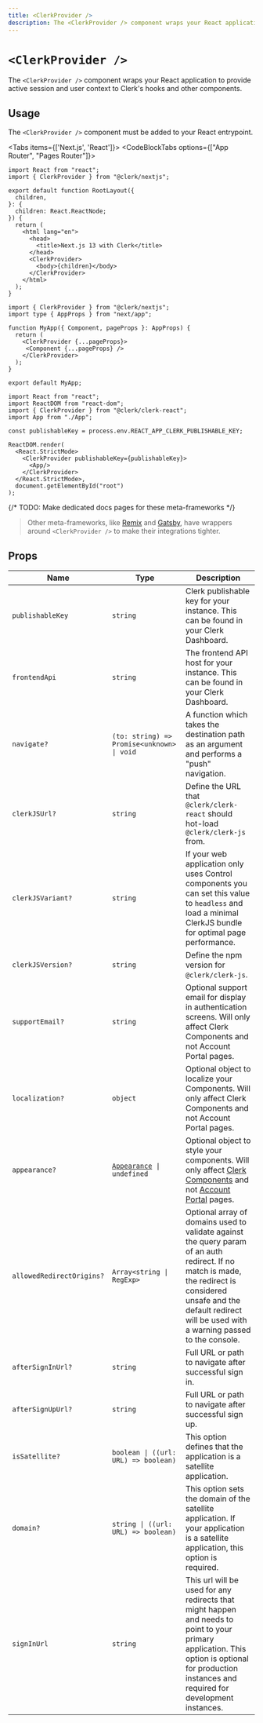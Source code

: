 ---
title: <ClerkProvider />
description: The <ClerkProvider /> component wraps your React application to provide active session and user context to Clerk's hooks and other components.
---

# `<ClerkProvider />`

The `<ClerkProvider />` component wraps your React application to provide active session and user context to Clerk's hooks and other components.

## Usage

The `<ClerkProvider />` component must be added to your React entrypoint.

<Tabs items={['Next.js', 'React']}>
<Tab>
<CodeBlockTabs options={["App Router", "Pages Router"]}>

```tsx filename="app/layout.tsx"
import React from "react";
import { ClerkProvider } from "@clerk/nextjs";

export default function RootLayout({
  children,
}: {
  children: React.ReactNode;
}) {
  return (
    <html lang="en">
      <head>
        <title>Next.js 13 with Clerk</title>
      </head>
      <ClerkProvider>
        <body>{children}</body>
      </ClerkProvider>
    </html>
  );
}
```

```tsx filename="_app.tsx"
import { ClerkProvider } from "@clerk/nextjs";
import type { AppProps } from "next/app";

function MyApp({ Component, pageProps }: AppProps) {
  return (
    <ClerkProvider {...pageProps}>
     <Component {...pageProps} />
    </ClerkProvider>
  );
}

export default MyApp;
```

</CodeBlockTabs>
</Tab>
<Tab>

```tsx filename="index.tsx"
import React from "react";
import ReactDOM from "react-dom";
import { ClerkProvider } from "@clerk/clerk-react";
import App from "./App";

const publishableKey = process.env.REACT_APP_CLERK_PUBLISHABLE_KEY;

ReactDOM.render(
  <React.StrictMode>
    <ClerkProvider publishableKey={publishableKey}>
      <App/>
    </ClerkProvider>
  </React.StrictMode>,
  document.getElementById("root")
);
```

</Tab>
</Tabs>

{/* TODO: Make dedicated docs pages for these meta-frameworks */}
> Other meta-frameworks, like [Remix](/docs/quickstarts/remix#configure-clerk-app) and [Gatsby](/docs/quickstarts/gatsby#update-gatsby-config-ts), have wrappers around `<ClerkProvider />` to make their integrations tighter.

## Props

| Name                      | Type                                                                            | Description                                                                                                                                                                                                                |
| ------------------------- | ------------------------------------------------------------------------------- | -------------------------------------------------------------------------------------------------------------------------------------------------------------------------------------------------------------------------- |
| `publishableKey`          | `string`                                                                        | Clerk publishable key for your instance. This can be found in your Clerk Dashboard.                                                                                                                                        |
| `frontendApi`             | `string`                                                                        | The frontend API host for your instance. This can be found in your Clerk Dashboard.                                                                                                                                        |
| `navigate?`               | `(to: string) => Promise<unknown> \| void`                                      | A function which takes the destination path as an argument and performs a "push" navigation.                                                                                                                               |
| `clerkJSUrl?`             | `string`                                                                        | Define the URL that `@clerk/clerk-react` should hot-load `@clerk/clerk-js` from.                                                                                                                                           |
| `clerkJSVariant?`         | `string`                                                                        | If your web application only uses Control components you can set this value to `headless` and load a minimal ClerkJS bundle for optimal page performance.                                                                  |
| `clerkJSVersion?`         | `string`                                                                        | Define the npm version for `@clerk/clerk-js`.                                                                                                                                                                              |
| `supportEmail?`           | `string`                                                                        | Optional support email for display in authentication screens. Will only affect Clerk Components and not Account Portal pages.                                                                                              |
| `localization?`           | `object`                                                                        | Optional object to localize your Components. Will only affect Clerk Components and not Account Portal pages.                                                                                                               |
| `appearance?`             | <code>[Appearance](/docs/components/customization/overview) \| undefined</code> | Optional object to style your components. Will only affect [Clerk Components][components-ref] and not [Account Portal][ap-ref] pages.                                                                                      |
| `allowedRedirectOrigins?` | `Array<string \| RegExp>`                                                       | Optional array of domains used to validate against the query param of an auth redirect. If no match is made, the redirect is considered unsafe and the default redirect will be used with a warning passed to the console. |
| `afterSignInUrl?`          | `string`                                                                        | Full URL or path to navigate after successful sign in.                                                                                                                                                                     |
| `afterSignUpUrl?`          | `string`                                                                        | Full URL or path to navigate after successful sign up.                                                                                                                                                                     |
| `isSatellite?`             | `boolean \| ((url: URL) => boolean)`                                            | This option defines that the application is a satellite application.                                                                                                                                                       |
| `domain?`                  | `string \| ((url: URL) => boolean)`                                             | This option sets the domain of the satellite application. If your application is a satellite application, this option is required.                                |
| `signInUrl`               | `string`                                                                        | This url will be used for any redirects that might happen and needs to point to your primary application. This option is optional for production instances and required for development instances.                         |


[components-ref]: /docs/components/overview
[ap-ref]: /docs/account-portal/overview
